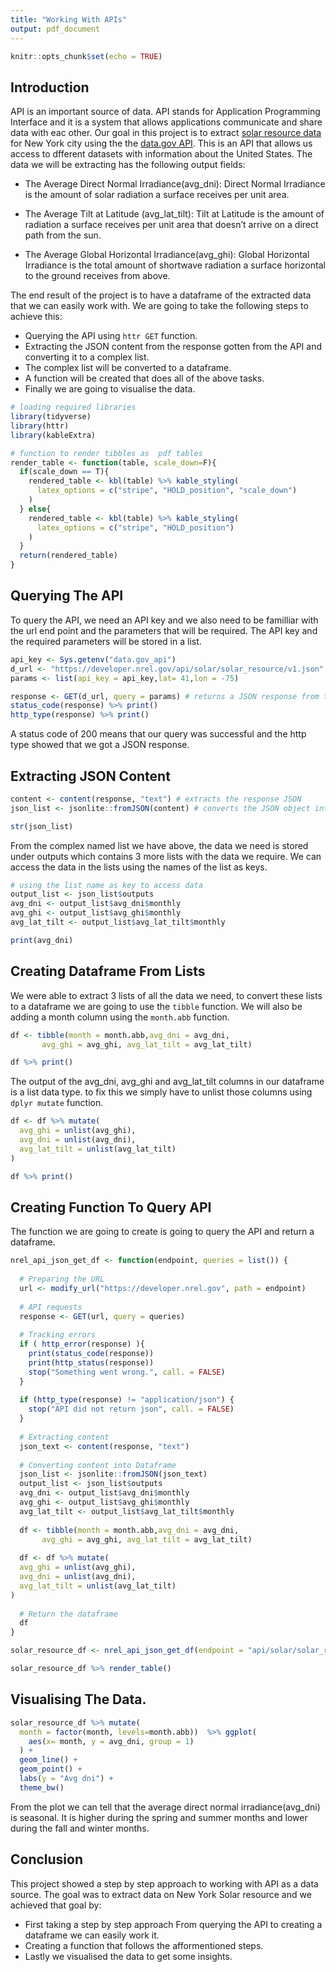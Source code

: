 ---
title: "Working With APIs"
output: pdf_document
---

```{r setup, include=FALSE}
knitr::opts_chunk$set(echo = TRUE)
```

## Introduction
API is an important source of data. API stands for Application Programming Interface and it is a system that allows applications communicate and share data with eac other. 
Our goal in this project is to extract [solar resource data](https://developer.nrel.gov/docs/solar/solar-resource-v1/) for New York city using the the [data.gov API](https://api.data.gov/docs/). This is an API that allows us access to dfferent datasets with information about the United States.
The data we will be extracting has the following output fields:

* The Average Direct Normal Irradiance(avg_dni): Direct Normal Irradiance is the amount of solar radiation a surface receives per unit area.

* The Average Tilt at Latitude (avg_lat_tilt): Tilt at Latitude is the amount of radiation a surface receives per unit area that doesn't arrive on a direct path from the sun.

* The Average Global Horizontal Irradiance(avg_ghi): Global Horizontal Irradiance is the total amount of shortwave radiation a surface horizontal to the ground receives from above.

The end result of the project is to have a dataframe of the extracted data that we can easily work with. We are going to take the following steps to achieve this:

* Querying the API using `httr GET` function.
* Extracting the JSON content from the response gotten from the API and converting it to a complex list.
* The complex list will be converted to a dataframe.
* A function will be created that does all of the above tasks.
* Finally we are going to visualise the data. 


```{r message=FALSE, warning=FALSE}
# loading required libraries
library(tidyverse)
library(httr)
library(kableExtra)
```

```{r}
# function to render tibbles as  pdf tables
render_table <- function(table, scale_down=F){
  if(scale_down == T){
    rendered_table <- kbl(table) %>% kable_styling(
      latex_options = c("stripe", "HOLD_position", "scale_down")
    ) 
  } else{
    rendered_table <- kbl(table) %>% kable_styling(
      latex_options = c("stripe", "HOLD_position")
    )
  }
  return(rendered_table)
}
```

## Querying The API
To query the API, we need an API key and we also need to be familliar with the url end point and the parameters that will be required. The API key and the required parameters will be stored in a list.

```{r}
api_key <- Sys.getenv("data.gov_api") 
d_url <- "https://developer.nrel.gov/api/solar/solar_resource/v1.json"
params <- list(api_key = api_key,lat= 41,lon = -75)

response <- GET(d_url, query = params) # returns a JSON response from the query
status_code(response) %>% print()
http_type(response) %>% print()
```

A status code of 200 means that our query was successful and the http type showed that we got a JSON response.

## Extracting JSON Content

```{r}
content <- content(response, "text") # extracts the response JSON
json_list <- jsonlite::fromJSON(content) # converts the JSON object into a complex list

str(json_list)
```

From the complex named list we have above, the data we need is stored under outputs which contains 3 more lists with the data we require. We can access the data in the lists using the names of the list as keys.

```{r}
# using the list name as key to access data
output_list <- json_list$outputs
avg_dni <- output_list$avg_dni$monthly
avg_ghi <- output_list$avg_ghi$monthly
avg_lat_tilt <- output_list$avg_lat_tilt$monthly

print(avg_dni)
```

## Creating Dataframe From Lists

We were able to extract 3 lists of all the data we need, to convert these lists to a dataframe we are going to use the `tibble` function. We will also be adding a month column using the `month.abb` function.

```{r}
df <- tibble(month = month.abb,avg_dni = avg_dni, 
       avg_ghi = avg_ghi, avg_lat_tilt = avg_lat_tilt)

df %>% print()
```

The output of the avg_dni, avg_ghi and avg_lat_tilt columns in our dataframe is a list data type. to fix this we simply have to unlist those columns using `dplyr mutate` function.

```{r}
df <- df %>% mutate(
  avg_ghi = unlist(avg_ghi),
  avg_dni = unlist(avg_dni),
  avg_lat_tilt = unlist(avg_lat_tilt)
)

df %>% print()
```

## Creating Function To Query API
The function we are going to create is going to query the API and return a dataframe.

```{r}
nrel_api_json_get_df <- function(endpoint, queries = list()) {
  
  # Preparing the URL 
  url <- modify_url("https://developer.nrel.gov", path = endpoint)
  
  # API requests
  response <- GET(url, query = queries)
  
  # Tracking errors
  if ( http_error(response) ){
    print(status_code(response))
    print(http_status(response))
    stop("Something went wrong.", call. = FALSE)
  }
  
  if (http_type(response) != "application/json") {
    stop("API did not return json", call. = FALSE)
  }
  
  # Extracting content
  json_text <- content(response, "text")
  
  # Converting content into Dataframe
  json_list <- jsonlite::fromJSON(json_text)
  output_list <- json_list$outputs
  avg_dni <- output_list$avg_dni$monthly
  avg_ghi <- output_list$avg_ghi$monthly
  avg_lat_tilt <- output_list$avg_lat_tilt$monthly
  
  df <- tibble(month = month.abb,avg_dni = avg_dni, 
       avg_ghi = avg_ghi, avg_lat_tilt = avg_lat_tilt)
  
  df <- df %>% mutate(
  avg_ghi = unlist(avg_ghi),
  avg_dni = unlist(avg_dni),
  avg_lat_tilt = unlist(avg_lat_tilt)
)
  
  # Return the dataframe  
  df
}
```

```{r}
solar_resource_df <- nrel_api_json_get_df(endpoint = "api/solar/solar_resource/v1.json", queries = params )

solar_resource_df %>% render_table()
```


## Visualising The Data.

```{r}

solar_resource_df %>% mutate(
  month = factor(month, levels=month.abb))  %>% ggplot(
    aes(x= month, y = avg_dni, group = 1)
  ) + 
  geom_line() +
  geom_point() + 
  labs(y = "Avg dni") +
  theme_bw() 
```

From the plot we can tell that the average direct normal irradiance(avg_dni) is seasonal. It is higher during the spring and summer months and lower during the fall and winter months.

## Conclusion
This project showed a step by step approach to working with API as a data source. The goal was to extract data on New York Solar resource and we achieved that goal by:

* First taking a step by step approach From querying the API to creating a dataframe we can easily work it.
* Creating a function that follows the afformentioned steps.
* Lastly we visualised the data to get some insights.